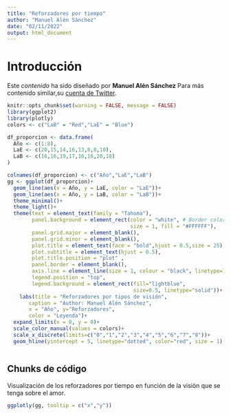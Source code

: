 ---
title: "Reforzadores por tiempo"
author: "Manuel Alén Sánchez"
date: "02/11/2022"
output: html_document
---

# Introducción {#seccion-1}

Este _contenido_ ha sido diseñado por **Manuel Alén Sánchez** Para más contenido similar,su [cuenta de Twitter](https://twitter.com/alen_manu).

```{r echo=FALSE, include=FALSE, chunk-1}
knitr::opts_chunk$set(warning = FALSE, message = FALSE) 
library(ggplot2)
library(plotly)
colors <- c("LaB" = "Red","LaE" = "Blue")

df_proporcion <- data.frame(
  Año <- c(1:8),
  LaE <- c(20,15,14,16,13,8,8,10),
  LaB <- c(16,16,19,17,16,16,20,18)
)

colnames(df_proporcion) <- c("Año","LaE","LaB")
gg <- ggplot(df_proporcion)+
  geom_line(aes(x = Año, y = LaE, color = "LaE"))+
  geom_line(aes(x = Año, y = LaB, color = "LaB"))+
  theme_minimal()+
  theme_light()+
  theme(text = element_text(family = "Tahoma"),
        panel.background = element_rect(color = "white", # Border color
                                        size = 1, fill = "#FFFFFF"),
        panel.grid.major = element_blank(),
        panel.grid.minor = element_blank(),
        plot.title = element_text(face = "bold",hjust = 0.5,size = 25),
        plot.subtitle = element_text(hjust = 0.5),
        plot.title.position = "plot" ,
        panel.border = element_blank(),
        axis.line = element_line(size = 1, colour = "black", linetype=1),
        legend.position = "top",
        legend.background = element_rect(fill="lightblue", 
                                         size=0.5, linetype="solid"))+
    labs(title = "Reforzadores por tipos de visión",
       caption = "Author: Manuel Alén Sánchez",
       x = "Año", y="Reforzadores",
       color = "Leyenda")+
  expand_limits(x = 0, y = 0)+
  scale_color_manual(values = colors)+
  scale_x_discrete(limits=c("0","1","2","3","4","5","6","7","8"))+
  geom_hline(yintercept = 5, linetype="dotted", color="red", size = 1)



```

## Chunks de código {#chunks}

Visualización de los reforzadores por tiempo en función de la visión que se tenga sobre el amor.


```{r chunk-2}
ggplotly(gg, tooltip = c("x","y"))
```



